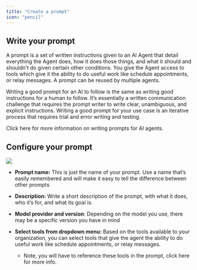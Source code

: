 ```yaml
---
title: "Create a prompt"
icon: "pencil"
---
```


## Write your prompt

A prompt is a set of written instructions given to an AI Agent that detail everything the Agent does, how it does those things, and what it should and shouldn’t do given certain other conditions. You give the Agent access to tools which give it the ability to do useful work like schedule appointments, or relay messages. A prompt can be reused by multiple agents.

Writing a good prompt for an AI to follow is the same as writing good instructions for a human to follow. It’s essentially a written communication challenge that requires the prompt writer to write clear, unambiguous, and explicit instructions. Writing a good prompt for your use case is an iterative process that requires trial and error writing and testing. 

Click here for more information on writing prompts for AI agents.

## Configure your prompt

![](/configureprompt.jpg)

* **Prompt name:** This is just the name of your prompt. Use a name that’s easily remembered and will make it easy to tell the difference between other prompts

* **Description:** Write a short description of the prompt, with what it does, who it’s for, and what its goal is. 

* **Model provider and version**: Depending on the model you use, there may be a specific version you have in mind

* **Select tools from dropdown menu:** Based on the tools available to your organization, you can select tools that give the agent the ability to do useful work like schedule appointments, or relay messages. 

  * Note, you will have to reference these tools in the prompt, click here for more info.